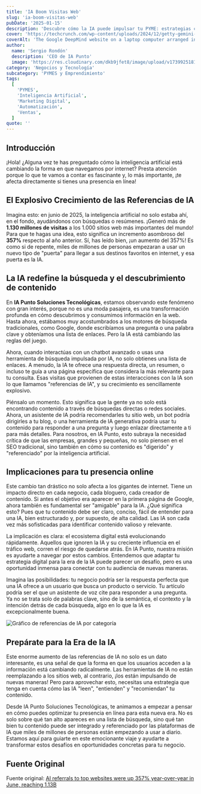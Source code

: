 ```yaml
---
title: 'IA Boom Visitas Web'
slug: 'ia-boom-visitas-web'
pubDate: '2025-01-15'
description: 'Descubre cómo la IA puede impulsar tu PYME: estrategias concretas de marketing, automatización y datos para aumentar ventas.'
cover: 'https://techcrunch.com/wp-content/uploads/2024/12/getty-gemini-laptop.jpg?w=1024'
coverAlt: 'The Google DeepMind website on a laptop computer arranged in New York, US,'
author:
  name: 'Sergio Rondón'
  description: 'CEO de IA Punto'
  image: 'https://res.cloudinary.com/dkb9jfet8/image/upload/v1739925181/sergio_gdcaeh.png'
category: 'Negocios y Tecnología'
subcategory: 'PYMES y Emprendimiento'
tags:
  [
    'PYMES',
    'Inteligencia Artificial',
    'Marketing Digital',
    'Automatización',
    'Ventas',
  ]
quote: ''
---
```

<h2 id="introduccion">Introducción</h2>

¡Hola! ¿Alguna vez te has preguntado cómo la inteligencia artificial está cambiando la forma en que navegamos por internet? Presta atención porque lo que te vamos a contar es fascinante y, lo más importante, ¡te afecta directamente si tienes una presencia en línea!

<h2 id="el-explosivo-crecimiento-de-las-referencias-de-ia">
  El Explosivo Crecimiento de las Referencias de IA
</h2>

Imagina esto: en junio de 2025, la inteligencia artificial no solo estaba ahí, en el fondo, ayudándonos con búsquedas o resúmenes. ¡Generó más de <strong>1.130 millones de visitas</strong> a los 1.000 sitios web más importantes del mundo! Para que te hagas una idea, esto significa un incremento asombroso del <strong>357%</strong> respecto al año anterior. Sí, has leído bien, ¡un aumento del 357%! Es como si de repente, miles de millones de personas empezaran a usar un nuevo tipo de "puerta" para llegar a sus destinos favoritos en internet, y esa puerta es la IA.

<h2 id="la-ia-redefine-la-busqueda-y-el-descubrimiento-de-contenido">
  La IA redefine la búsqueda y el descubrimiento de contenido
</h2>

En <strong>IA Punto Soluciones Tecnológicas</strong>, estamos observando este fenómeno con gran interés, porque no es una moda pasajera, es una transformación profunda en cómo descubrimos y consumimos información en la web. Hasta ahora, estábamos muy acostumbrados a los motores de búsqueda tradicionales, como Google, donde escribíamos una pregunta o una palabra clave y obteníamos una lista de enlaces. Pero la IA está cambiando las reglas del juego.

Ahora, cuando interactúas con un chatbot avanzado o usas una herramienta de búsqueda impulsada por IA, no solo obtienes una lista de enlaces. A menudo, la IA te ofrece una respuesta directa, un resumen, o incluso te guía a una página específica que considera la más relevante para tu consulta. Esas visitas que provienen de estas interacciones con la IA son lo que llamamos "referencias de IA", y su crecimiento es sencillamente explosivo.

Piénsalo un momento. Esto significa que la gente ya no solo está encontrando contenido a través de búsquedas directas o redes sociales. Ahora, un asistente de IA podría recomendarles tu sitio web, un bot podría dirigirles a tu blog, o una herramienta de IA generativa podría usar tu contenido para responder a una pregunta y luego enlazar directamente a ti para más detalles. Para nosotros, en IA Punto, esto subraya la necesidad crítica de que las empresas, grandes y pequeñas, no solo piensen en el SEO tradicional, sino también en cómo su contenido es "digerido" y "referenciado" por la inteligencia artificial.

<h2 id="implicaciones-para-tu-presencia-online">
  Implicaciones para tu presencia online
</h2>

Este cambio tan drástico no solo afecta a los gigantes de internet. Tiene un impacto directo en cada negocio, cada bloguero, cada creador de contenido. Si antes el objetivo era aparecer en la primera página de Google, ahora también es fundamental ser "amigable" para la IA. ¿Qué significa esto? Pues que tu contenido debe ser claro, conciso, fácil de entender para una IA, bien estructurado y, por supuesto, de alta calidad. Las IA son cada vez más sofisticadas para identificar contenido valioso y relevante.

La implicación es clara: el ecosistema digital está evolucionando rápidamente. Aquellos que ignoren la IA y su creciente influencia en el tráfico web, corren el riesgo de quedarse atrás. En IA Punto, nuestra misión es ayudarte a navegar por estos cambios. Entendemos que adaptar tu estrategia digital para la era de la IA puede parecer un desafío, pero es una oportunidad inmensa para conectar con tu audiencia de nuevas maneras.

Imagina las posibilidades: tu negocio podría ser la respuesta perfecta que una IA ofrece a un usuario que busca un producto o servicio. Tu artículo podría ser el que un asistente de voz cite para responder a una pregunta. Ya no se trata solo de palabras clave, sino de la semántica, el contexto y la intención detrás de cada búsqueda, algo en lo que la IA es excepcionalmente buena.

![Gráfico de referencias de IA por categoría](https://techcrunch.com/wp-content/uploads/2024/07/ai-referrals-category.png?w=680)

<h2 id="preparate-para-la-era-de-la-ia">Prepárate para la Era de la IA</h2>

Este enorme aumento de las referencias de IA no solo es un dato interesante, es una señal de que la forma en que los usuarios acceden a la información está cambiando radicalmente. Las herramientas de IA no están reemplazando a los sitios web, al contrario, ¡los están impulsando de nuevas maneras! Pero para aprovechar esto, necesitas una estrategia que tenga en cuenta cómo las IA "leen", "entienden" y "recomiendan" tu contenido.

Desde IA Punto Soluciones Tecnológicas, te animamos a empezar a pensar en cómo puedes optimizar tu presencia en línea para esta nueva era. No es solo sobre qué tan alto apareces en una lista de búsqueda, sino qué tan bien tu contenido puede ser integrado y referenciado por las plataformas de IA que miles de millones de personas están empezando a usar a diario. Estamos aquí para guiarte en este emocionante viaje y ayudarte a transformar estos desafíos en oportunidades concretas para tu negocio.

<h2 id="fuente-original">Fuente Original</h2>

Fuente original: <a href="https://techcrunch.com/2025/07/25/ai-referrals-to-top-websites-were-up-357-year-over-year-in-june-reaching-1-13b/" target="_blank" rel="noopener noreferrer">AI referrals to top websites were up 357% year-over-year in June, reaching 1.13B</a>


